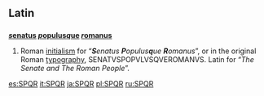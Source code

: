 ==Latin==
{{wikipedia}}

==={{initialism|Latin}}===
'''[[senatus|''s''enatus]] [[populus|''p''opulus]][[-que|''q''ue]] [[romanus|''r''omanus]]'''

# Roman [[initialism]] for “'''''S'''enatus '''P'''opulus'''q'''ue '''R'''omanus''”, or in the original Roman [[typography]], SENATVSPOPVLVSQVEROMANVS.  Latin for “''The Senate and The Roman People''”.

[[es:SPQR]]
[[it:SPQR]]
[[ja:SPQR]]
[[pl:SPQR]]
[[ru:SPQR]]